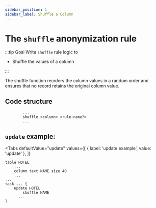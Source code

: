 ```yaml
---
sidebar_position: 1
sidebar_label: Shuffle a Column
---
```


# The `shuffle` anonymization rule

:::tip Goal
Write `shuffle` rule logic to

- Shuffle the values of a column

:::

The shuffle function reorders the column values in a random order and ensures that no record retains the original column value.

## Code structure

```ano
        ...
        shuffle <column> <rule-name?>
        ...
```

## `update` example:

<Tabs
  defaultValue="update"
  values={[
    { label: 'update example', value: 'update' },
  ]}
>

<TabItem value="update">

```ano
table HOTEL
    ...
    column text NAME size 40
    ...
...
task ... {
    update HOTEL
        shuffle NAME
      ...
}
```

</TabItem>

</Tabs>
